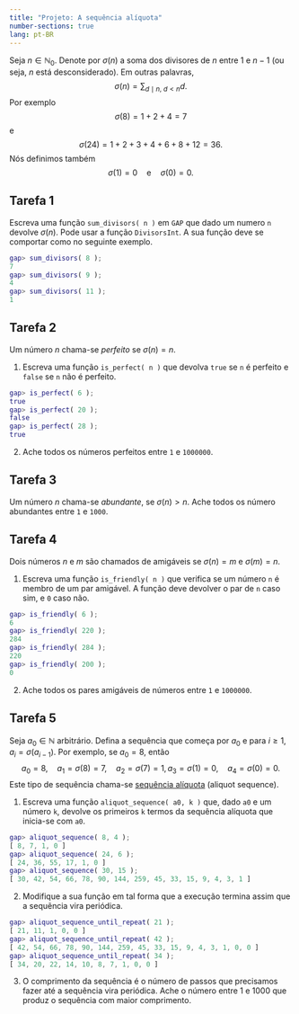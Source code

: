 ```yaml
---
title: "Projeto: A sequência alíquota"
number-sections: true
lang: pt-BR
---
```




Seja $n\in\mathbb N_0$. Denote por $\sigma(n)$ a soma dos divisores de $n$ entre $1$ e $n-1$ (ou seja, $n$ está desconsiderado). Em outras palavras, 
$$
\sigma(n)=\sum_{d\mid n,\ d<n}d.
$$
Por exemplo
$$
\sigma(8)=1+2+4=7
$$
e 
$$
\sigma(24)=1+2+3+4+6+8+12=36.
$$
Nós definimos também 
$$
\sigma(1)=0\quad\mbox{e}\quad \sigma(0)=0.
$$

## Tarefa 1
Escreva uma função `sum_divisors( n )` em `GAP` que dado um numero `n` devolve $\sigma(n)$. Pode usar a função `DivisorsInt`. A sua função deve se comportar como no seguinte exemplo.

```matlab
gap> sum_divisors( 8 );
7
gap> sum_divisors( 9 );
4
gap> sum_divisors( 11 );
1
```

## Tarefa 2 

Um número $n$ chama-se *perfeito* se $\sigma(n)=n$. 

1. Escreva uma função `is_perfect( n )` que devolva `true` se `n` é perfeito e `false` se `n` não é perfeito. 
```matlab
gap> is_perfect( 6 );
true
gap> is_perfect( 20 );
false
gap> is_perfect( 28 );
true
```
2. Ache todos os números perfeitos entre `1` e `1000000`.

## Tarefa 3

Um número $n$ chama-se *abundante*, se $\sigma(n)>n$. Ache todos os número abundantes entre `1` e `1000`.


## Tarefa 4

Dois números $n$ e $m$ são chamados de amigáveis se $\sigma(n)=m$ e $\sigma(m)=n$. 

1. Escreva uma função `is_friendly( n )` que verifica se um número `n` é membro de um par amigável. A função deve devolver o par de `n` caso sim, e `0` caso não.
```matlab
gap> is_friendly( 6 );
6
gap> is_friendly( 220 );
284
gap> is_friendly( 284 );
220
gap> is_friendly( 200 );
0
```
2. Ache todos os pares amigáveis de números entre `1` e `1000000`. 

## Tarefa 5

Seja $a_0\in\mathbb N$ arbitrário. Defina a sequência que começa por $a_0$ e para $i\geq 1$, $a_i=\sigma(a_{i-1})$. Por exemplo, se $a_0=8$, então 
$$
a_0=8,\quad a_1=\sigma(8)=7,\quad a_2=\sigma(7)=1, a_3=\sigma(1)=0, \quad a_4=\sigma(0)=0.
$$
Este tipo de sequência chama-se [sequência alíquota](https://en.wikipedia.org/wiki/Aliquot_sequence) (aliquot sequence).

1. Escreva uma função `aliquot_sequence( a0, k )` que, dado `a0` e um número `k`, devolve os primeiros `k` termos da sequência alíquota que inicia-se com `a0`. 
```matlab
gap> aliquot_sequence( 8, 4 );
[ 8, 7, 1, 0 ]
gap> aliquot_sequence( 24, 6 );
[ 24, 36, 55, 17, 1, 0 ]
gap> aliquot_sequence( 30, 15 );
[ 30, 42, 54, 66, 78, 90, 144, 259, 45, 33, 15, 9, 4, 3, 1 ]
```

2. Modifique a sua função em tal forma que a execução termina assim que a sequẽncia vira periódica. 
```matlab
gap> aliquot_sequence_until_repeat( 21 );
[ 21, 11, 1, 0, 0 ]
gap> aliquot_sequence_until_repeat( 42 );
[ 42, 54, 66, 78, 90, 144, 259, 45, 33, 15, 9, 4, 3, 1, 0, 0 ]
gap> aliquot_sequence_until_repeat( 34 );
[ 34, 20, 22, 14, 10, 8, 7, 1, 0, 0 ]
```

3. O comprimento da sequência é o número de passos que precisamos fazer até a sequência vira periódica. Ache o número entre $1$ e $1000$ que produz o sequência com maior comprimento.


<!--
aliquot_sequence := function( a0, k )
    local i, seq;
    seq := [a0];
    for i in [1..k-1] do
        Add( seq, sum_divisors( seq[i] ));
    od;
    return seq;
end;


aliquot_sequence_until_repeat := function( a0 )
    local i, seq, next_term;
    seq := [a0];
    i := 1;
    while true do
        next_term := sum_divisors( seq[i] );
        if next_term in seq then
            Add( seq, next_term );
            break;
        fi;
        Add( seq, next_term );
        i := i + 1;
    od;
    return seq;
end;

-->



